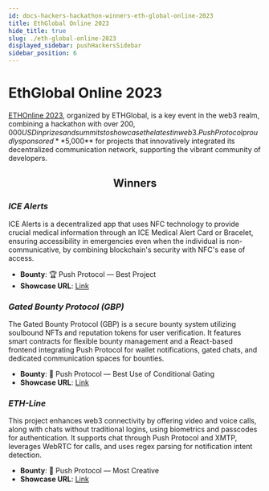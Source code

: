 ```yaml
---
id: docs-hackers-hackathon-winners-eth-global-online-2023
title: EthGlobal Online 2023
hide_title: true
slug: ./eth-global-online-2023
displayed_sidebar: pushHackersSidebar
sidebar_position: 6
---
```


# EthGlobal Online 2023

[ETHOnline 2023](https://ethglobal.com/events/ethonline2023), organized by ETHGlobal, is a key event in the web3 realm, combining a hackathon with over $200,000 USD in prizes and summits to showcase the latest in web3. Push Protocol proudly sponsored **$5,000** for projects that innovatively integrated its decentralized communication network, supporting the vibrant community of developers.

<h2 align="center">Winners</h2>

### _ICE Alerts_

ICE Alerts is a decentralized app that uses NFC technology to provide crucial medical information through an ICE Medical Alert Card or Bracelet, ensuring accessibility in emergencies even when the individual is non-communicative, by combining blockchain's security with NFC's ease of access.

- **Bounty**: 🏆 Push Protocol — Best Project
- **Showcase URL**: [Link](https://ethglobal.com/showcase/ice-alerts-49tib)

### _Gated Bounty Protocol (GBP)_

The Gated Bounty Protocol (GBP) is a secure bounty system utilizing soulbound NFTs and reputation tokens for user verification. It features smart contracts for flexible bounty management and a React-based frontend integrating Push Protocol for wallet notifications, gated chats, and dedicated communication spaces for bounties.

- **Bounty**: 💬 Push Protocol — Best Use of Conditional Gating
- **Showcase URL**: [Link](https://ethglobal.com/showcase/gbp-pco19)

### _ETH-Line_

This project enhances web3 connectivity by offering video and voice calls, along with chats without traditional logins, using biometrics and passcodes for authentication. It supports chat through Push Protocol and XMTP, leverages WebRTC for calls, and uses regex parsing for notification intent detection.

- **Bounty**: 🌟 Push Protocol — Most Creative
- **Showcase URL**: [Link](https://ethglobal.com/showcase/eth-line-ygmy8)
